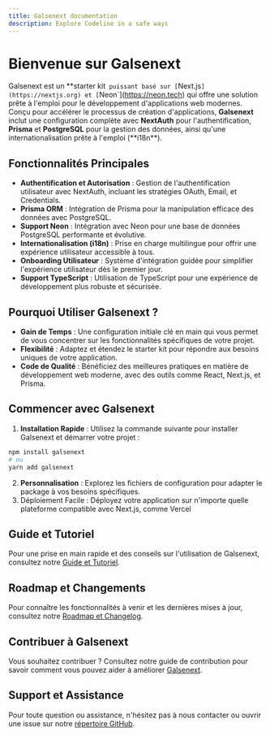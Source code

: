 ```yaml
---
title: Galsenext documentation
description: Explore Codeline in a safe ways
---
```


# Bienvenue sur Galsenext

Galsenext est un **starter kit` puissant basé sur [`Next.js`](https://nextjs.org) et [`Neon`](https://neon.tech) qui offre une
solution prête à l'emploi pour le développement d'applications web
modernes. Conçu pour accélérer le processus de création d'applications,
**Galsenext** inclut une configuration complète avec **NextAuth** pour
l'authentification, **Prisma** et **PostgreSQL** pour la gestion des données,
ainsi qu'une internationalisation prête à l'emploi (**i18n\*\*).

## Fonctionnalités Principales

- **Authentification et Autorisation** : Gestion de l'authentification utilisateur avec NextAuth, incluant les stratégies OAuth, Email, et Credentials.
- **Prisma ORM** : Intégration de Prisma pour la manipulation efficace des données avec PostgreSQL.
- **Support Neon** : Intégration avec Neon pour une base de données PostgreSQL performante et évolutive.
- **Internationalisation (i18n)** : Prise en charge multilingue pour offrir une expérience utilisateur accessible à tous.
- **Onboarding Utilisateur** : Système d'intégration guidée pour simplifier l'expérience utilisateur dès le premier jour.
- **Support TypeScript** : Utilisation de TypeScript pour une expérience de développement plus robuste et sécurisée.

## Pourquoi Utiliser Galsenext ?

- **Gain de Temps** : Une configuration initiale clé en main qui vous permet de vous concentrer sur les fonctionnalités spécifiques de votre projet.
- **Flexibilité** : Adaptez et étendez le starter kit pour répondre aux besoins uniques de votre application.
- **Code de Qualité** : Bénéficiez des meilleures pratiques en matière de développement web moderne, avec des outils comme React, Next.js, et Prisma.

## Commencer avec Galsenext

1.  **Installation Rapide** : Utilisez la commande suivante pour installer Galsenext et démarrer votre projet :

```bash
npm install galsenext
# ou
yarn add galsenext
```

2.  **Personnalisation** : Explorez les fichiers de configuration pour adapter le package à vos besoins spécifiques.
3.  Déploiement Facile : Déployez votre application sur n'importe quelle plateforme compatible avec Next.js, comme Vercel

## Guide et Tutoriel

Pour une prise en main rapide et des conseils sur l'utilisation de Galsenext, consultez notre [Guide et Tutoriel]().

## Roadmap et Changements

Pour connaître les fonctionnalités à venir et les dernières mises à jour, consultez notre [Roadmap et Changelog]().

## Contribuer à Galsenext

Vous souhaitez contribuer ? Consultez notre guide de contribution pour savoir comment vous pouvez aider à améliorer [Galsenext]().

## Support et Assistance

Pour toute question ou assistance, n'hésitez pas à nous contacter ou ouvrir une issue sur notre [répertoire GitHub]().
